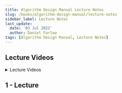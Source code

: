 ```yaml
---
title: Algorithm Design Manual Lecture Notes
slug: /books/algorithm-design-manual/lecture-notes
sidebar_label: Lecture Notes
last_update: 
  date: '03 Jul 2022'
  author: Daniel Farlow
tags: [Algorithm Design Manual, Lecture Notes]
---
```



## Lecture Videos

<details><summary> Lecture Videos</summary>

<VideoContent type="note" title="Lecture 1" videoUrls={["https://www.youtube.com/embed/22hwcnXIGgk"]}>

Some descriptions about the first lecture.

</VideoContent>

<VideoContent type="note" title="Lecture 2" videoUrls={["https://www.youtube.com/embed/z1mkCe3kVUA"]}>

Some descriptions about the second lecture.

</VideoContent>

<VideoContent type="note" title="Lecture 3" videoUrls={["https://www.youtube.com/embed/9RrdOssuOY4"]}>

Some descriptions about the second lecture.

</VideoContent>

<VideoContent type="note" title="Lecture 4" videoUrls={["https://www.youtube.com/embed/vg2u8Hbb6lE"]}>

Some descriptions about the second lecture.

</VideoContent>

<VideoContent type="note" title="Lecture 5" videoUrls={["https://www.youtube.com/embed/27jDhSEJ1ag"]}>

Some descriptions about the second lecture.

</VideoContent>

<VideoContent type="note" title="Lecture 6" videoUrls={["https://www.youtube.com/embed/cGv8J2DBFPk"]}>

Some descriptions about the second lecture.

</VideoContent>

<VideoContent type="note" title="Lecture 7" videoUrls={["https://www.youtube.com/embed/VTxEAMHtZsc"]}>

Some descriptions about the second lecture.

</VideoContent>

<VideoContent type="note" title="Lecture 8" videoUrls={["https://www.youtube.com/embed/jUf-UQ3a0kg"]}>

Some descriptions about the second lecture.

</VideoContent>

<VideoContent type="note" title="Lecture 9" videoUrls={["https://www.youtube.com/embed/0ksyQKmre84"]}>

Some descriptions about the second lecture.

</VideoContent>

<VideoContent type="note" title="Lecture 10" videoUrls={["https://www.youtube.com/embed/Sjk0xqWWPCc"]}>

Some descriptions about the second lecture.

</VideoContent>

<VideoContent type="note" title="Lecture 11" videoUrls={["https://www.youtube.com/embed/ZTwjXj81NVY"]}>

Some descriptions about the second lecture.

</VideoContent>

<VideoContent type="note" title="Lecture 12" videoUrls={["https://www.youtube.com/embed/KyordYB3BOs"]}>

Some descriptions about the second lecture.

</VideoContent>

<VideoContent type="note" title="Lecture 13" videoUrls={["https://www.youtube.com/embed/oolm2VnJUKw"]}>

Some descriptions about the second lecture.

</VideoContent>

<VideoContent type="note" title="Lecture 14" videoUrls={["https://www.youtube.com/embed/RktgPx0MarY"]}>

Some descriptions about the second lecture.

</VideoContent>

<VideoContent type="note" title="Lecture 15" videoUrls={["https://www.youtube.com/embed/MUe5DXRhyAo"]}>

Some descriptions about the second lecture.

</VideoContent>

<VideoContent type="note" title="Lecture 16" videoUrls={["https://www.youtube.com/embed/3s-beq2b0EA"]}>

Some descriptions about the second lecture.

</VideoContent>

<VideoContent type="note" title="Lecture 17" videoUrls={["https://www.youtube.com/embed/r9AuWVpIorQ"]}>

Some descriptions about the second lecture.

</VideoContent>

<VideoContent type="note" title="Lecture 18" videoUrls={["https://www.youtube.com/embed/wAA0AMfcJHQ"]}>

Some descriptions about the second lecture.

</VideoContent>

<VideoContent type="note" title="Lecture 19" videoUrls={["https://www.youtube.com/embed/T3A4jlHlhtA"]}>

Some descriptions about the second lecture.

</VideoContent>

<VideoContent type="note" title="Lecture 20" videoUrls={["https://www.youtube.com/embed/iPnPVcZmRbE"]}>

Some descriptions about the second lecture.

</VideoContent>

<VideoContent type="note" title="Lecture 21" videoUrls={["https://www.youtube.com/embed/2xPE4Wq8coQ"]}>

Some descriptions about the second lecture.

</VideoContent>

<VideoContent type="note" title="Lecture 22" videoUrls={["https://www.youtube.com/embed/Yh3RzqQGsyI"]}>

Some descriptions about the second lecture.

</VideoContent>

<VideoContent type="note" title="Lecture 23" videoUrls={["https://www.youtube.com/embed/ItHp5laE1VE"]}>

Some descriptions about the second lecture.

</VideoContent>

<VideoContent type="note" title="Lecture 24" videoUrls={["https://www.youtube.com/embed/inaFJeCzGxU"]}>

Some descriptions about the second lecture.

</VideoContent>

<VideoContent type="note" title="Lecture 25" videoUrls={["https://www.youtube.com/embed/B-bhKxjZLlc"]}>

Some descriptions about the second lecture.

</VideoContent>

<VideoContent type="note" title="Lecture 26" videoUrls={["https://www.youtube.com/embed/_EzetTkG_Cc"]}>

Some descriptions about the second lecture.

</VideoContent>

</details>

## 1 - Lecture

